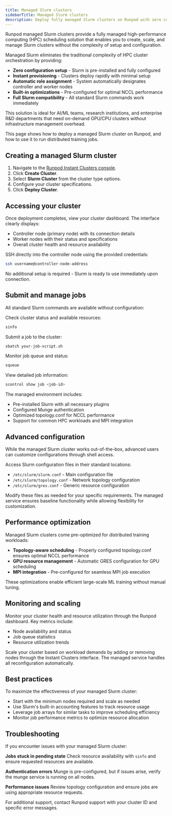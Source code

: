 ```yaml
---
title: Managed Slurm clusters
sidebarTitle: Managed Slurm clusters
description: Deploy fully managed Slurm clusters on Runpod with zero configuration
---
```


Runpod managed Slurm clusters provide a fully managed high-performance computing (HPC) scheduling solution that enables you to create, scale, and manage Slurm clusters without the complexity of setup and configuration.

Managed Slurm eliminates the traditional complexity of HPC cluster orchestration by providing:

- **Zero configuration setup** - Slurm is pre-installed and fully configured
- **Instant provisioning** - Clusters deploy rapidly with minimal setup
- **Automatic role assignment** - System automatically designates controller and worker nodes
- **Built-in optimizations** - Pre-configured for optimal NCCL performance
- **Full Slurm compatibility** - All standard Slurm commands work immediately

This solution is ideal for AI/ML teams, research institutions, and enterprise R&D departments that need on-demand GPU/CPU clusters without infrastructure management overhead.

This page shows how to deploy a managed Slurm cluster on Runpod, and how to use it to run distributed training jobs.

## Creating a managed Slurm cluster

1. Navigate to the [Runpod Instant Clusters console](https://console.runpod.io/cluster).
2. Click **Create Cluster**.
3. Select **Slurm Cluster** from the cluster type options.
4. Configure your cluster specifications.
5. Click **Deploy Cluster**.

## Accessing your cluster

Once deployment completes, view your cluster dashboard. The interface clearly displays:
- Controller node (primary node) with its connection details
- Worker nodes with their status and specifications
- Overall cluster health and resource availability

SSH directly into the controller node using the provided credentials:

```bash
ssh username@controller-node-address
```

No additional setup is required - Slurm is ready to use immediately upon connection.

## Submit and manage jobs

All standard Slurm commands are available without configuration:

Check cluster status and available resources:
```bash
sinfo
```

Submit a job to the cluster:
```bash
sbatch your-job-script.sh
```

Monitor job queue and status:
```bash
squeue
```

View detailed job information:
```bash
scontrol show job <job-id>
```

The managed environment includes:
- Pre-installed Slurm with all necessary plugins
- Configured Munge authentication
- Optimized topology.conf for NCCL performance
- Support for common HPC workloads and MPI integration

## Advanced configuration

While the managed Slurm cluster works out-of-the-box, advanced users can customize configurations through shell access.

Access Slurm configuration files in their standard locations:
- `/etc/slurm/slurm.conf` - Main configuration file
- `/etc/slurm/topology.conf` - Network topology configuration
- `/etc/slurm/gres.conf` - Generic resource configuration

Modify these files as needed for your specific requirements. The managed service ensures baseline functionality while allowing flexibility for customization.

## Performance optimization

Managed Slurm clusters come pre-optimized for distributed training workloads:

- **Topology-aware scheduling** - Properly configured topology.conf ensures optimal NCCL performance
- **GPU resource management** - Automatic GRES configuration for GPU scheduling
- **MPI integration** - Pre-configured for seamless MPI job execution

These optimizations enable efficient large-scale ML training without manual tuning.

## Monitoring and scaling

Monitor your cluster health and resource utilization through the Runpod dashboard. Key metrics include:
- Node availability and status
- Job queue statistics
- Resource utilization trends

Scale your cluster based on workload demands by adding or removing nodes through the Instant Clusters interface. The managed service handles all reconfiguration automatically.

## Best practices

To maximize the effectiveness of your managed Slurm cluster:

- Start with the minimum nodes required and scale as needed
- Use Slurm's built-in accounting features to track resource usage
- Leverage job arrays for similar tasks to improve scheduling efficiency
- Monitor job performance metrics to optimize resource allocation

## Troubleshooting

If you encounter issues with your managed Slurm cluster:

**Jobs stuck in pending state**
Check resource availability with `sinfo` and ensure requested resources are available.

**Authentication errors**
Munge is pre-configured, but if issues arise, verify the munge service is running on all nodes.

**Performance issues**
Review topology configuration and ensure jobs are using appropriate resource requests.

For additional support, contact Runpod support with your cluster ID and specific error messages.